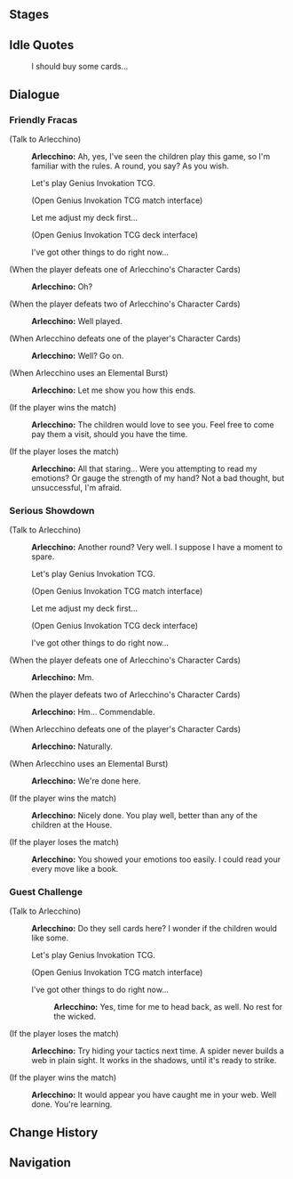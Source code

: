 {{Genius Invokation TCG Character Stages Intro}}

==Stages==
{{Genius Invokation TCG Stages/Detailed|Arlecchino}}

==Idle Quotes==
{{Dialogue Start}}
:{{DIcon|Idle}} I should buy some cards...
{{Dialogue End}}

==Dialogue==
===Friendly Fracas===
{{Dialogue Start}}
;(Talk to Arlecchino)
:{{A|vo card arlecchino invite easy 01.ogg}} '''Arlecchino:''' Ah, yes, I've seen the children play this game, so I'm familiar with the rules. A round, you say? As you wish.
:{{DIcon|TCG}} Let's play Genius Invokation TCG.
:;(Open Genius Invokation TCG match interface)
:{{DIcon}} Let me adjust my deck first...
:;(Open Genius Invokation TCG deck interface)
:{{DIcon}} I've got other things to do right now...

;(When the player defeats one of Arlecchino's Character Cards)
:{{A|vo card arlecchino ingame easy 02.ogg}} '''Arlecchino:''' Oh?

;(When the player defeats two of Arlecchino's Character Cards)
:{{A|vo card arlecchino ingame easy 03.ogg}} '''Arlecchino:''' Well played.

;(When Arlecchino defeats one of the player's Character Cards)
:{{A|vo card arlecchino ingame easy 01.ogg}} '''Arlecchino:''' Well? Go on.

;(When Arlecchino uses an Elemental Burst)
:{{A|vo card arlecchino ingame easy 04.ogg}} '''Arlecchino:''' Let me show you how this ends.

;(If the player wins the match)
:{{A|vo card arlecchino invite easy 03.ogg}} '''Arlecchino:''' The children would love to see you. Feel free to come pay them a visit, should you have the time.

;(If the player loses the match)
:{{A|vo card arlecchino invite easy 02.ogg}} '''Arlecchino:''' All that staring... Were you attempting to read my emotions? Or gauge the strength of my hand? Not a bad thought, but unsuccessful, I'm afraid.
{{Dialogue End}}

===Serious Showdown===
{{Dialogue Start}}
;(Talk to Arlecchino)
:{{A|vo card arlecchino invite hard 01.ogg}} '''Arlecchino:''' Another round? Very well. I suppose I have a moment to spare.
:{{DIcon|TCG}} Let's play Genius Invokation TCG.
:;(Open Genius Invokation TCG match interface)
:{{DIcon}} Let me adjust my deck first...
:;(Open Genius Invokation TCG deck interface)
:{{DIcon}} I've got other things to do right now...

;(When the player defeats one of Arlecchino's Character Cards)
:{{A|vo card arlecchino ingame hard 02.ogg}} '''Arlecchino:''' Mm.

;(When the player defeats two of Arlecchino's Character Cards)
:{{A|vo card arlecchino ingame hard 03.ogg}} '''Arlecchino:''' Hm... Commendable.

;(When Arlecchino defeats one of the player's Character Cards)
:{{A|vo card arlecchino ingame hard 01.ogg}} '''Arlecchino:''' Naturally.

;(When Arlecchino uses an Elemental Burst)
:{{A|vo card arlecchino ingame hard 04.ogg}} '''Arlecchino:''' We're done here.

;(If the player wins the match)
:{{A|vo card arlecchino invite hard 03.ogg}} '''Arlecchino:''' Nicely done. You play well, better than any of the children at the House.

;(If the player loses the match)
:{{A|vo card arlecchino invite hard 02.ogg}} '''Arlecchino:''' You showed your emotions too easily. I could read your every move like a book.
{{Dialogue End}}

===Guest Challenge===
{{Dialogue Start}}
;(Talk to Arlecchino)
:{{A|vo card arlecchino freetalk 01.ogg}} '''Arlecchino:''' Do they sell cards here? I wonder if the children would like some.
:{{DIcon|TCG}} Let's play Genius Invokation TCG.
:;(Open Genius Invokation TCG match interface)
:{{DIcon}} I've got other things to do right now...
::{{A|vo card arlecchino leave 01.ogg}} '''Arlecchino:''' Yes, time for me to head back, as well. No rest for the wicked.

;(If the player loses the match)
:{{A|vo card arlecchino endofgame win 01.ogg}} '''Arlecchino:''' Try hiding your tactics next time. A spider never builds a web in plain sight. It works in the shadows, until it's ready to strike.

;(If the player wins the match)
:{{A|vo card arlecchino endofgame fail 01.ogg}} '''Arlecchino:''' It would appear you have caught me in your web. Well done. You're learning.
{{Dialogue End}}

==Change History==
{{Change History|5.4}}

==Navigation==
{{Genius Invokation TCG Stages Navbox}}